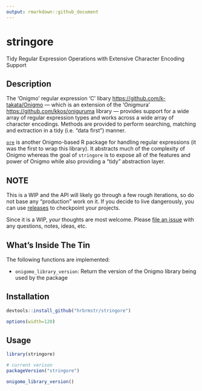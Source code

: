 ```yaml
---
output: rmarkdown::github_document
---
```


# stringore

Tidy Regular Expression Operations with Extensive Character Encoding Support

## Description

The 'Onigmo' regular expression 'C' libary <https://github.com/k-takata/Onigmo> --- which is an extension of the 'Onigmura' <https://github.com/kkos/oniguruma> library --- provides support for a wide array of regular expression types and works across a  wide array of character encodings. Methods are provided to perform searching, matching and extraction in a tidy (i.e. "data first") manner.

[`ore`](https://github.com/jonclayden/ore) is another Onigmo-based R package for handling regular expressions (it was the first to wrap this library). It abstracts much of the complexity of Onigmo whereas the goal of `stringore` is to expose all of the features and power of Onigmo while also providing a "tidy" abstraction layer.

## NOTE

This is a WIP and the API will likely go through a few rough iterations, so do not base any "production" work on it. If you decide to live dangerously, you can use [releases](https://github.com/hrbrmstr/stringore/releases) to checkpoint your projects.

Since it is a WIP, _your_ thoughts are most welcome. Please [file an issue](https://github.com/hrbrmstr/stringore/issues) with any questions, notes, ideas, etc.

## What's Inside The Tin

The following functions are implemented:

- `onigomo_library_version`: Return the version of the Onigmo library being used by the package

## Installation

```r
devtools::install_github("hrbrmstr/stringore")
```

```r
options(width=120)
```

## Usage

```r
library(stringore)

# current verison
packageVersion("stringore")

onigomo_library_version()
```

